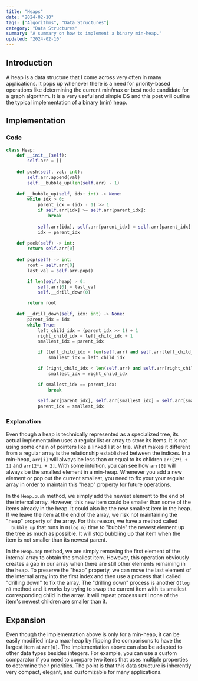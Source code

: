 ---
title: "Heaps"
date: "2024-02-10"
tags: ["Algorithms", "Data Structures"]
category: "Data Structures"
summary: "A summary on how to implement a binary min-heap."
updated: "2024-02-10"
---

## Introduction

A heap is a data structure that I come across very often in many applications. It pops up whenever there is a need for priority-based operations like determining the current min/max or best node candidate for a graph algorithm. It is a very useful and simple DS and this post will outline the typical implementation of a binary (min) heap.

## Implementation

### Code

```py
class Heap:
    def __init__(self):
        self.arr = []
    
    def push(self, val: int):
        self.arr.append(val)
        self.__bubble_up(len(self.arr) - 1)
    
    def __bubble_up(self, idx: int) -> None:
        while idx > 0:
            parent_idx = (idx - 1) >> 1
            if self.arr[idx] >= self.arr[parent_idx]:
                break
            
            self.arr[idx], self.arr[parent_idx] = self.arr[parent_idx], self.arr[idx]
            idx = parent_idx
    
    def peek(self) -> int:
        return self.arr[0]
    
    def pop(self) -> int:
        root = self.arr[0]
        last_val = self.arr.pop()

        if len(self.heap) > 0:
            self.arr[0] = last_val
            self.__drill_down(0)

        return root
    
    def __drill_down(self, idx: int) -> None:
        parent_idx = idx
        while True:
            left_child_idx = (parent_idx >> 1) + 1
            right_child_idx = left_child_idx + 1
            smallest_idx = parent_idx

            if (left_child_idx < len(self.arr) and self.arr[left_child_idx] < self.arr[smallest_idx]):
                smallest_idx = left_child_idx

            if (right_child_idx < len(self.arr) and self.arr[right_child_idx] < self.arr[smallest_idx]):
                smallest_idx = right_child_idx

            if smallest_idx == parent_idx:
                break
            
            self.arr[parent_idx], self.arr[smallest_idx] = self.arr[smallest_idx], self.arr[parent_idx]
            parent_idx = smallest_idx

```

### Explanation

Even though a heap is technically represented as a specialized tree, its actual implementation uses a regular list or array to store its items. It is not using some chain of pointers like a linked list or trie. What makes it different from a regular array is the relationship established between the indices. In a min-heap, `arr[i]` will always be less than or equal to its children `arr[2*i + 1]` and `arr[2*i + 2]`. With some intuition, you can see how `arr[0]` will always be the smallest element in a min-heap. Whenever you add a new element or pop out the current smallest, you need to fix your your regular array in order to maintain this "heap" property for future operations.

In the `Heap.push` method, we simply add the newest element to the end of the internal array. However, this new item could be smaller than some of the items already in the heap. It could also be the new smallest item in the heap. If we leave the item at the end of the array, we risk not maintaining the "heap" property of the array. For this reason, we have a method called `__bubble_up` that runs in `O(log n)` time to "bubble" the newest element up the tree as much as possible. It will stop bubbling up that item when the item is not smaller than its newest parent.

In the `Heap.pop` method, we are simply removing the first element of the internal array to obtain the smallest item. However, this operation obviously creates a gap in our array when there are still other elements remaining in the heap. To preserve the "heap" property, we can move the last element of the internal array into the first index and then use a process that I called "drilling down" to fix the array. The "drilling down" process is another `O(log n)` method and it works by trying to swap the current item with its smallest corresponding child in the array. It will repeat process until none of the item's newest children are smaller than it.

## Expansion

Even though the implementation above is only for a min-heap, it can be easily modified into a max-heap by flipping the comparisons to have the largest item at `arr[0]`. The implementation above can also be adapted to other data types besides integers. For example, you can use a custom comparator if you need to compare two items that uses multiple properties to determine their priorities. The point is that this data structure is inherently very compact, elegant, and customizable for many applications.
